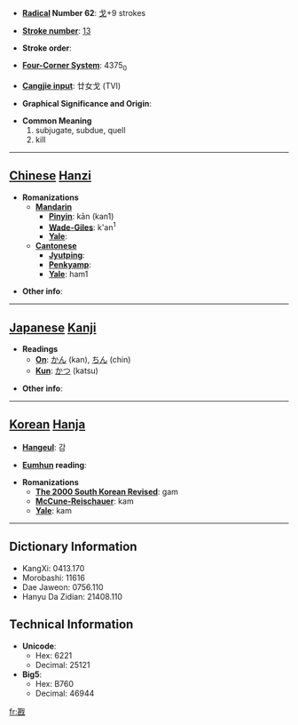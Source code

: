 * '''[[Wiktionary:Chinese radical index| Radical]] Number 62''': [[Wiktionary:Chinese radical index 戈|戈]]+9 strokes

* '''[[Wiktionary:Chinese total strokes index|Stroke number]]''': [[Wiktionary:Chinese total strokes index 13|13]]

* '''Stroke order''': 

* '''[[Wiktionary:Chinese four corner index|Four-Corner System]]''': 4375<sub>0</sub>

* '''[[Wiktionary:Chinese Cangjie index|Cangjie input]]''': 廿女戈 (TVI)

* '''Graphical Significance and Origin''': 

* '''Common Meaning'''
*#subjugate, subdue, quell
*# kill


----

== [[Chinese]] [[Hanzi]] ==

* '''Romanizations'''
** '''[[Mandarin]]'''
*** '''[[Pinyin]]''': kān (kan1)
*** '''[[Wade-Giles]]''': k'an<sup>1</sup>
*** '''[[Yale]]''': 
** '''[[Cantonese]]'''
*** '''[[Jyutping]]''':
*** '''[[Penkyamp]]''': 
*** '''[[Yale]]''': ham1

* '''Other info''': 

----

== [[Japanese]] [[Kanji]] ==

* '''Readings'''
** '''[[On]]''': [[かん]] (kan), [[ちん]] (chin)
** '''[[Kun]]''': [[かつ]] (katsu)

* '''Other info''':  

----

== [[Korean]] [[Hanja]] ==

* '''[[Hangeul]]''': 감

* '''[[Eumhun]] reading''': 

* '''Romanizations'''
** '''[[The 2000 South Korean Revised Romanization|The 2000 South Korean Revised]]''': gam
** '''[[McCune-Reischauer]]''': kam
** '''[[Yale]]''': kam

----

== Dictionary Information ==

* KangXi: 0413.170
* Morobashi: 11616
* Dae Jaweon: 0756.110
* Hanyu Da Zidian: 21408.110

== Technical Information ==

* '''Unicode''':
** Hex: 6221
** Decimal: 25121
* '''Big5''':
** Hex: B760
** Decimal: 46944

[[fr:戡]]